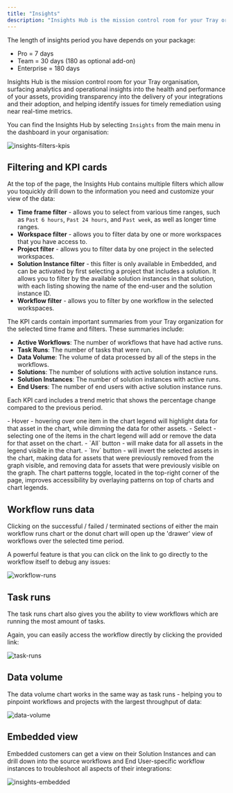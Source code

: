 ```yaml
---
title: "Insights"
description: "Insights Hub is the mission control room for your Tray organisation, surfacing analytics and operational insights into the health and performance of your assets"
---
```


<Info>
The length of insights period you have depends on your package:

- Pro  = 7 days
- Team = 30 days (180 as optional add-on)
- Enterprise = 180 days
</Info>

Insights Hub is the mission control room for your Tray organisation, surfacing analytics and operational insights into the health and performance of your assets, providing transparency into the delivery of your integrations and their adoption, and helping identify issues for timely remediation using near real-time metrics.

You can find the Insights Hub by selecting `Insights` from the main menu in the dashboard in your organisation:

![insights-filters-kpis](/images/platform/enterprise-core/insights/3MpqAbxq3IWC1SCtlarg4t_insights-filters-kpis.png)

## Filtering and KPI cards

<AccordionGroup>
<Accordion title="Filtering">
At the top of the page, the Insights Hub contains multiple filters which allow you toquickly drill down to the information you need and customize your view of the data:

- **Time frame filter** - allows you to select from various time ranges, such as `Past 6 hours`, `Past 24 hours`, and `Past week`, as well as longer time ranges.
- **Workspace filter** - allows you to filter data by one or more workspaces that you have access to.
- **Project filter** - allows you to filter data by one project in the selected workspaces.
- **Solution Instance filter** - this filter is only available in Embedded, and can be activated by first selecting a project that includes a solution. It allows you to filter by the available solution instances in that solution, with each listing showing the name of the end-user and the solution instance ID.
- **Workflow filter** - allows you to filter by one workflow in the selected workspaces.
</Accordion>

<Accordion title="KPI cards">
The KPI cards contain important summaries from your Tray organization for the selected time frame and filters. These summaries include:

- **Active Workflows**: The number of workflows that have had active runs.
- **Task Runs**: The number of tasks that were run.
- **Data Volume**: The volume of data processed by all of the steps in the workflows.
- **Solutions**: The number of solutions with active solution instance runs.
- **Solution Instances**: The number of solution instances with active runs.
- **End Users**: The number of end users with active solution instance runs.

Each KPI card includes a trend metric that shows the percentage change compared to the previous period.
</Accordion>

<Accordion title="Hovering and selecting">
- Hover - hovering over one item in the chart legend will highlight data for that asset in the chart, while dimming the data for other assets.
- Select - selecting one of the items in the chart legend will add or remove the data for that asset on the chart.
- `All` button - will make data for all assets in the legend visible in the chart.
- `Inv` button - will invert the selected assets in the chart, making data for assets that were previously removed from the graph visible, and removing data for assets that were previously visible on the graph.
</Accordion>

<Accordion title="Chart patterns overlay (accessibility)">
The chart patterns toggle, located in the top-right corner of the page, improves accessibility by overlaying patterns on top of charts and chart legends.
</Accordion>
</AccordionGroup>

## Workflow runs data

Clicking on the successful / failed / terminated sections of either the main workflow runs chart or the donut chart will open up the 'drawer' view of workflows over the selected time period.

A powerful feature is that you can click on the link to go directly to the workflow itself to debug any issues:

![workflow-runs](/images/platform/enterprise-core/insights/7MZjCORoIM2KmgQo6XQjXo_workflow-runs.png)

## Task runs

The task runs chart also gives you the ability to view workflows which are running the most amount of tasks.

Again, you can easily access the workflow directly by clicking the provided link:

![task-runs](/images/platform/enterprise-core/insights/506vNmu6Ua8rXrAI6Q8JnC_task-runs.png)

## Data volume

The data volume chart works in the same way as task runs - helping you to pinpoint workflows and projects with the largest throughput of data:

![data-volume](/images/platform/enterprise-core/insights/1wZkVcD8n6LBikv3BEdETs_data-volume.png)

## Embedded view

Embedded customers can get a view on their Solution Instances and can drill down into the source workflows and End User-specific workflow instances to troubleshoot all aspects of their integrations:

![insights-embedded](/images/platform/enterprise-core/insights/3J0NjDfdWdfft1hihtKUn1_insights-embedded.png)
